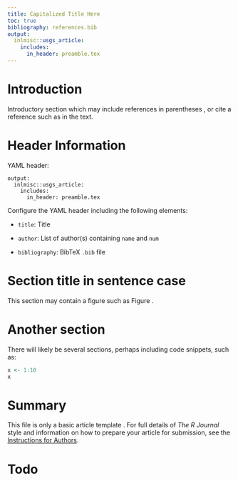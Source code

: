 ```yaml
---
title: Capitalized Title Here
toc: true
bibliography: references.bib
output:
  inlmisc::usgs_article:
    includes:
      in_header: preamble.tex
---
```


# Introduction

Introductory section which may include references in parentheses
\citep{R}, or cite a reference such as \citet{R} in the text.

# Header Information

YAML header:

```
output:
  inlmisc::usgs_article:
    includes:
      in_header: preamble.tex
```

\noindent Configure the YAML header including the following elements:

* `title`: Title

* `author`: List of author(s) containing `name` and `num`

* `bibliography`: BibTeX `.bib` file

# Section title in sentence case

This section may contain a figure such as Figure \ref{figure:logo}.

\begin{figure}[htbp]
  \centering
  \includegraphics{logo}
  \caption{Logo of the U.S. Geological Survey.}
  \label{figure:logo}
\end{figure}

# Another section

There will likely be several sections, perhaps including code snippets, such as:

```r
x <- 1:10
x
```

# Summary

This file is only a basic article template \citet{Fisher2013}.
For full details of _The R Journal_ style and information on how to prepare
your article for submission, see the
[Instructions for Authors](https://journal.r-project.org/share/author-guide.pdf).

# Todo

\url{https://github.com/rstudio/rticles/blob/main/inst/rmarkdown/templates/sim_article/skeleton/skeleton.Rmd}
